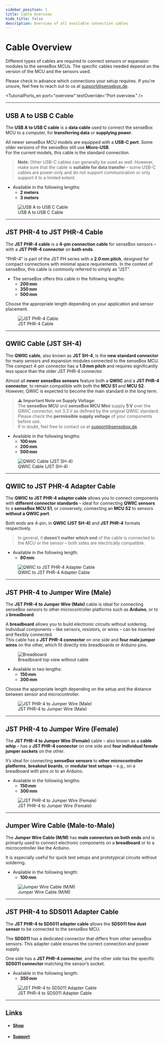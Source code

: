 ---
sidebar_position: 1
title: Cable Overview
hide_title: false
description: Overview of all available connection cables
---


# Cable Overview

Different types of cables are required to connect sensors or expansion modules to the senseBox MCUs. The specific cables needed depend on the version of the MCU and the sensors used.

Please check in advance which connections your setup requires. If you're unsure, feel free to reach out to us at [support@sensebox.de](mailto:support@sensebox.de).

<TutorialPorts_en
  port="overview"
  textOverride="Port overview."
/>

---

## USB A to USB C Cable

The **USB A to USB C cable** is a **data cable** used to connect the senseBox MCU to a computer, for **transferring data** or **supplying power**.

All newer senseBox MCU models are equipped with a **USB-C port**. Some older versions of the senseBox still use **Micro-USB**.  
For the current models, this cable is the standard connection.

> **Note**: Other USB-C cables can generally be used as well. However, make sure that the cable is **suitable for data transfer** – some USB-C cables are power-only and do not support communication or only support it to a limited extent.

- Available in the following lengths:
  - **2 meters**
  - **3 meters**

<figure style={{ maxWidth: '400px', marginBottom: '1.5rem' }}>
  <img
    src="/img/hardware-bilder/cable/usb-a-to-c.png"
    alt="USB A to USB C Cable"
    style={{ width: '100%' }}
  />
  <figcaption style={{ fontSize: '0.9rem', color: '#666', marginTop: '0.5rem' }}>
    USB A to USB C Cable
  </figcaption>
</figure>

---

## JST PHR-4 to JST PHR-4 Cable

The **JST PHR-4 cable** is a **4-pin connection cable** for senseBox sensors – with a **JST PHR-4 connector** on **both ends**.

"PHR-4" is part of the JST PH series with a **2.0 mm pitch**, designed for compact connections with minimal space requirements. In the context of senseBox, this cable is commonly referred to simply as "JST".

- The senseBox offers this cable in the following lengths:
  - **200 mm**
  - **350 mm**
  - **500 mm**

Choose the appropriate length depending on your application and sensor placement.

<figure style={{ maxWidth: '400px', marginBottom: '1.5rem' }}>
  <img
    src="/img/hardware-bilder/cable/jst-phr4_cable.png"
    alt="JST PHR-4 Cable"
    style={{ width: '100%' }}
  />
  <figcaption style={{ fontSize: '0.9rem', color: '#666', marginTop: '0.5rem' }}>
    JST PHR-4 Cable
  </figcaption>
</figure>

---

## QWIIC Cable (JST SH-4)

The **QWIIC cable**, also known as **JST SH-4**, is the **new standard connector** for many sensors and expansion modules connected to the senseBox MCU. The compact 4-pin connector has a **1.0 mm pitch** and requires significantly less space than the older JST PHR-4 connector.

Almost all **newer senseBox sensors** feature both a **QWIIC** and a **JST PHR-4 connector**, to remain compatible with both the **MCU S1** and **MCU S2**. However, QWIIC is expected to become the main standard in the long term.

> ⚠️ **Important Note on Supply Voltage**:  
> The **senseBox MCU** and **senseBox MCU Mini** supply **5 V** over the QWIIC connector, not 3.3 V as defined by the original QWIIC standard.  
> Please check the **permissible supply voltage** of your components before use.  
> If in doubt, feel free to contact us at [support@sensebox.de](mailto:support@sensebox.de).

- Available in the following lengths:
  - **100 mm**
  - **200 mm**
  - **500 mm**

<figure style={{ maxWidth: '400px', marginBottom: '1.5rem' }}>
  <img
    src="/img/hardware-bilder/cable/qwiic_cable.png"
    alt="QWIIC Cable (JST SH-4)"
    style={{ width: '100%' }}
  />
  <figcaption style={{ fontSize: '0.9rem', color: '#666', marginTop: '0.5rem' }}>
    QWIIC Cable (JST SH-4)
  </figcaption>
</figure>

---

## QWIIC to JST PHR-4 Adapter Cable

The **QWIIC to JST PHR-4 adapter cable** allows you to connect components with **different connector standards** – ideal for connecting **QWIIC sensors** to a **senseBox MCU S1**, or conversely, connecting an **MCU S2** to sensors **without a QWIIC port**.

Both ends are 4-pin, in **QWIIC (JST SH-4)** and **JST PHR-4** formats respectively.

> In general, it **doesn't matter which end** of the cable is connected to the MCU or the sensor – both sides are electrically compatible.

- Available in the following length:
  - **80 mm**

<figure style={{ maxWidth: '400px', marginBottom: '1.5rem' }}>
  <img
    src="/img/hardware-bilder/cable/qwiic-to-jstphr4.png"
    alt="QWIIC to JST PHR-4 Adapter Cable"
    style={{ width: '100%' }}
  />
  <figcaption style={{ fontSize: '0.9rem', color: '#666', marginTop: '0.5rem' }}>
    QWIIC to JST PHR-4 Adapter Cable
  </figcaption>
</figure>

---

## JST PHR-4 to Jumper Wire (Male)

The **JST PHR-4 to Jumper Wire (Male)** cable is ideal for connecting senseBox sensors to other microcontroller platforms such as **Arduino**, or to a **breadboard**.

A **breadboard** allows you to build electronic circuits without soldering. Individual components – like sensors, resistors, or wires – can be inserted and flexibly connected.  
This cable has a **JST PHR-4 connector** on one side and **four male jumper wires** on the other, which fit directly into breadboards or Arduino pins.

<figure style={{ maxWidth: '400px', marginBottom: '1.5rem' }}>
  <img
    src="/img/hardware-bilder/cable/breadboard.png"
    alt="Breadboard"
    style={{ width: '70%' }}
  />
  <figcaption style={{ fontSize: '0.9rem', color: '#666', marginTop: '0.5rem' }}>
    Breadboard top view without cable
  </figcaption>
</figure>

- Available in two lengths:
  - **150 mm**
  - **300 mm**

Choose the appropriate length depending on the setup and the distance between sensor and microcontroller.

<figure style={{ maxWidth: '400px', marginBottom: '1.5rem' }}>
  <img
    src="/img/hardware-bilder/cable/jst-phr4-jumper-male.png"
    alt="JST PHR-4 to Jumper Wire (Male)"
    style={{ width: '100%' }}
  />
  <figcaption style={{ fontSize: '0.9rem', color: '#666', marginTop: '0.5rem' }}>
    JST PHR-4 to Jumper Wire (Male)
  </figcaption>
</figure>

---

## JST PHR-4 to Jumper Wire (Female)

The **JST PHR-4 to Jumper Wire (Female)** cable – also known as a **cable whip** – has a **JST PHR-4 connector** on one side and **four individual female jumper sockets** on the other.

It’s ideal for connecting **senseBox sensors** to **other microcontroller platforms**, **breakout boards**, or **modular test setups** – e.g., on a breadboard with pins or to an Arduino.

- Available in the following lengths:
  - **150 mm**
  - **300 mm**

<figure style={{ maxWidth: '400px', marginBottom: '1.5rem' }}>
  <img
    src="/img/hardware-bilder/cable/jst-phr4-jumper-female.png"
    alt="JST PHR-4 to Jumper Wire (Female)"
    style={{ width: '100%' }}
  />
  <figcaption style={{ fontSize: '0.9rem', color: '#666', marginTop: '0.5rem' }}>
    JST PHR-4 to Jumper Wire (Female)
  </figcaption>
</figure>

---

## Jumper Wire Cable (Male-to-Male)

The **Jumper Wire Cable (M/M)** has **male connectors on both ends** and is primarily used to connect electronic components on a **breadboard** or to a microcontroller like the Arduino.

It is especially useful for quick test setups and prototypical circuits without soldering.

- Available in the following length:
  - **100 mm**

<figure style={{ maxWidth: '400px', marginBottom: '1.5rem' }}>
  <img
    src="/img/hardware-bilder/cable/jumper_wire_mm.png"
    alt="Jumper Wire Cable (M/M)"
    style={{ width: '100%' }}
  />
  <figcaption style={{ fontSize: '0.9rem', color: '#666', marginTop: '0.5rem' }}>
    Jumper Wire Cable (M/M)
  </figcaption>
</figure>

---

## JST PHR-4 to SDS011 Adapter Cable

The **JST PHR-4 to SDS011 adapter cable** allows the **SDS011 fine dust sensor** to be connected to the senseBox MCU.

The **SDS011** has a dedicated connector that differs from other senseBox sensors. This adapter cable ensures the correct connection and power supply.

One side has a **JST PHR-4 connector**, and the other side has the specific **SDS011 connector** matching the sensor’s socket.

- Available in the following length:
  - **350 mm**

<figure style={{ maxWidth: '400px', marginBottom: '1.5rem' }}>
  <img
    src="/img/hardware-bilder/cable/jst-to-sds011.png"
    alt="JST PHR-4 to SDS011 Adapter Cable"
    style={{ width: '100%' }}
  />
  <figcaption style={{ fontSize: '0.9rem', color: '#666', marginTop: '0.5rem' }}>
    JST PHR-4 to SDS011 Adapter Cable
  </figcaption>
</figure>

---

## Links

- #### [Shop](https://sensebox.kaufen/parts/zubehor)
- #### [Support](mailto:support@sensebox.de)
